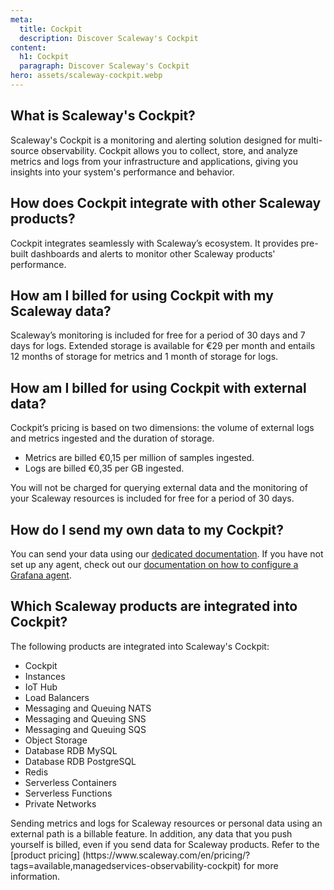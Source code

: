 ```yaml
---
meta:
  title: Cockpit
  description: Discover Scaleway's Cockpit
content:
  h1: Cockpit
  paragraph: Discover Scaleway's Cockpit
hero: assets/scaleway-cockpit.webp
---
```


## What is Scaleway's Cockpit?

Scaleway's Cockpit is a monitoring and alerting solution designed for multi-source observability. Cockpit allows you to collect, store, and analyze metrics and logs from your infrastructure and applications, giving you insights into your system's performance and behavior.

## How does Cockpit integrate with other Scaleway products?

Cockpit integrates seamlessly with Scaleway’s ecosystem. It provides pre-built dashboards and alerts to monitor other Scaleway products' performance.

## How am I billed for using Cockpit with my Scaleway data?

Scaleway’s monitoring is included for free for a period of 30 days and 7 days for logs.
Extended storage is available for €29 per month and entails 12 months of storage for metrics and 1 month of storage for logs.

## How am I billed for using Cockpit with external data?

Cockpit’s pricing is based on two dimensions: the volume of external logs and metrics ingested and the duration of storage.
- Metrics are billed €0,15 per million of samples ingested.
- Logs are billed €0,35 per GB ingested.

You will not be charged for querying external data and the monitoring of your Scaleway resources is included for free for a period of 30 days.

## How do I send my own data to my Cockpit?

You can send your data using our [dedicated documentation](/observability/cockpit/how-to/send-metrics-logs-to-cockpit/).
If you have not set up any agent, check out our [documentation on how to configure a Grafana agent](/observability/cockpit/api-cli/configuring-grafana-agent/).

## Which Scaleway products are integrated into Cockpit?

The following products are integrated into Scaleway's Cockpit:

- Cockpit
- Instances
- IoT Hub
- Load Balancers
- Messaging and Queuing NATS
- Messaging and Queuing SNS
- Messaging and Queuing SQS
- Object Storage
- Database RDB MySQL
- Database RDB PostgreSQL
- Redis
- Serverless Containers
- Serverless Functions
- Private Networks

<Message type="important">
 Sending metrics and logs for Scaleway resources or personal data using an external path is a billable feature. In addition, any data that you push yourself is billed, even if you send data for Scaleway products. Refer to the [product pricing] (https://www.scaleway.com/en/pricing/?tags=available,managedservices-observability-cockpit) for more information.
</Message>
